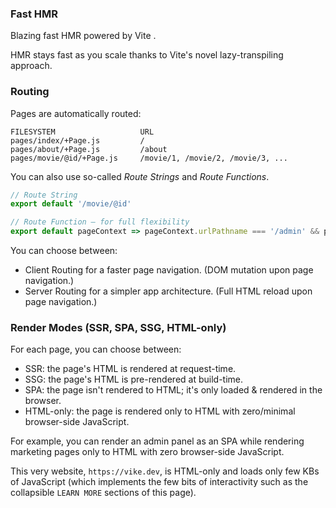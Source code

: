 
### Fast HMR

Blazing fast HMR powered by Vite <ViteLogo />.

HMR stays fast as you scale thanks to Vite's novel lazy-transpiling approach.

### Routing

Pages are automatically routed:

```
FILESYSTEM                   URL
pages/index/+Page.js         /
pages/about/+Page.js         /about
pages/movie/@id/+Page.js     /movie/1, /movie/2, /movie/3, ...
```

You can also use so-called *Route Strings* and *Route Functions*.

```js
// Route String
export default '/movie/@id'

// Route Function — for full flexibility
export default pageContext => pageContext.urlPathname === '/admin' && pageContext.isAdmin
```

You can choose between:

- Client Routing for a faster page navigation. (DOM mutation upon page navigation.)
- Server Routing for a simpler app architecture. (Full HTML reload upon page navigation.)

### Render Modes (SSR, SPA, SSG, HTML-only)

For each page, you can choose between:
 - SSR: the page's HTML is rendered at request-time.
 - SSG: the page's HTML is pre-rendered at build-time.
 - SPA: the page isn't rendered to HTML; it's only loaded & rendered in the browser.
 - HTML-only: the page is rendered only to HTML with zero/minimal browser-side JavaScript.

For example, you can render an admin panel as an SPA while rendering marketing pages only to HTML with zero browser-side JavaScript.

This very website, `https://vike.dev`, is HTML-only and loads only few KBs of JavaScript (which implements the few bits of interactivity such as
the collapsible `LEARN MORE` sections of this page).
